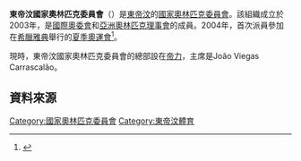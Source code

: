 {{Infobox National Olympic Committee
| title = 東帝汶國家奧林匹克委員會
| logo = National Olympic Committee of Timor-Leste ogo.svg
| 國家或地區 = TLS
| 國家或地區編碼 = TLS
| 成立日期 = 2003年
| 加入國際奧委會 = 2003年
| 所屬成員 = OCA
| 總部 = {{TLS}}[[帝力|帝力]]
| 會長 = João Viegas Carrascalão
| 秘書長 =
| 網頁 = 
}}

'''東帝汶國家奧林匹克委員會'''（{{lang|en|National Olympic Committee of Timor-Leste}}）是[[東帝汶|東帝汶]]的[[國家奧林匹克委員會|國家奧林匹克委員會]]。該組織成立於2003年，是[[國際奧委會|國際奧委會]]和[[亞洲奧林匹克理事會|亞洲奧林匹克理事會]]的成員。2004年，首次派員參加在[[希臘|希臘]][[雅典|雅典]]舉行的[[2004年夏季奧林匹克運動會|夏季奧運會]]<ref>{{Cite web |url=http://www.sports-reference.com/olympics/countries/TLS/ |title=Timor-Leste |access-date=2014-02-25 |archive-url=https://web.archive.org/web/20090220003405/http://www.sports-reference.com/olympics/countries/TLS/ |archive-date=2009-02-20 |dead-url=yes }}</ref>。

現時，東帝汶國家奧林匹克委員會的總部設在[[帝力|帝力]]，主席是João Viegas Carrascalão。

==資料來源==
{{reflist}}

{{OCA}}

[[Category:國家奧林匹克委員會|Category:國家奧林匹克委員會]]
[[Category:東帝汶體育|Category:東帝汶體育]]